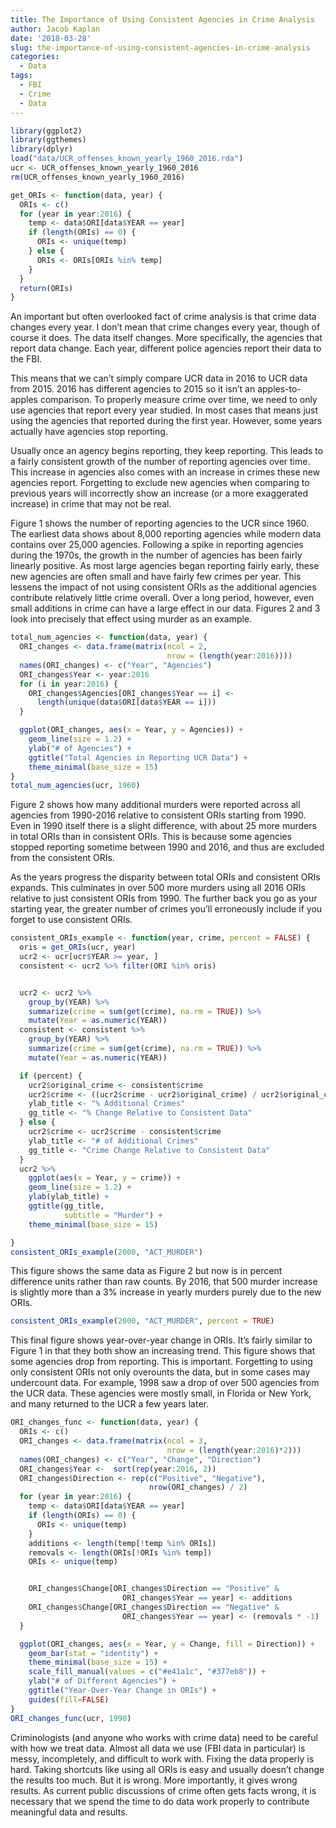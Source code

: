 ```yaml
---
title: The Importance of Using Consistent Agencies in Crime Analysis
author: Jacob Kaplan
date: '2018-03-28'
slug: the-importance-of-using-consistent-agencies-in-crime-analysis
categories:
  - Data
tags:
  - FBI
  - Crime
  - Data
---
```


```r
library(ggplot2)
library(ggthemes)
library(dplyr)
load("data/UCR_offenses_known_yearly_1960_2016.rda")
ucr <- UCR_offenses_known_yearly_1960_2016
rm(UCR_offenses_known_yearly_1960_2016)

get_ORIs <- function(data, year) {
  ORIs <- c()
  for (year in year:2016) {
    temp <- data$ORI[data$YEAR == year]
    if (length(ORIs) == 0) {
      ORIs <- unique(temp)
    } else {
      ORIs <- ORIs[ORIs %in% temp]
    }
  }
  return(ORIs)
}
```

An important but often overlooked fact of crime analysis is that crime data changes every year. I don't mean that crime changes every year, though of course it does. The data itself changes. More specifically, the agencies that report data change. Each year, different police agencies report their data to the FBI. 

This means that we can't simply compare UCR data in 2016 to UCR data from 2015. 2016 has different agencies to 2015 so it isn't an apples-to-apples comparison. To properly measure crime over time, we need to only use agencies that report every year studied. In most cases that means just using the agencies that reported during the first year. However, some years actually have agencies stop reporting. 

Usually once an agency begins reporting, they keep reporting. This leads to a fairly consistent growth of the number of reporting agencies over time. This increase in agencies also comes with an increase in crimes these new agencies report. Forgetting to exclude new agencies when comparing to previous years will incorrectly show an increase (or a more exaggerated increase) in crime that may not be real. 

Figure 1 shows the number of reporting agencies to the UCR since 1960. The earliest data shows about 8,000 reporting agencies while modern data contains over 25,000 agencies. Following a spike in reporting agencies during the 1970s, the growth in the number of agencies has been fairly linearly positive. As most large agencies began reporting fairly early, these new agencies are often small and have fairly few crimes per year. This lessens the impact of not using consistent ORIs as the additional agencies contribute relatively little crime overall. Over a long period, however, even small additions in crime can have a large effect in our data. Figures 2 and 3 look into precisely that effect using murder as an example.

```r

total_num_agencies <- function(data, year) {
  ORI_changes <- data.frame(matrix(ncol = 2,
                                   nrow = (length(year:2016))))
  names(ORI_changes) <- c("Year", "Agencies")
  ORI_changes$Year <- year:2016
  for (i in year:2016) {
    ORI_changes$Agencies[ORI_changes$Year == i] <-
      length(unique(data$ORI[data$YEAR == i]))
  }

  ggplot(ORI_changes, aes(x = Year, y = Agencies)) +
    geom_line(size = 1.2) +
    ylab("# of Agencies") +
    ggtitle("Total Agencies in Reporting UCR Data") +
    theme_minimal(base_size = 15)
}
total_num_agencies(ucr, 1960)
```

Figure 2 shows how many additional murders were reported across all agencies from 1990-2016 relative to consistent ORIs starting from 1990. Even in 1990 itself there is a slight difference, with about 25 more murders in total ORIs than in consistent ORIs. This is because some agencies stopped reporting sometime between 1990 and 2016, and thus are excluded from the consistent ORIs. 

As the years progress the disparity between total ORIs and consistent ORIs expands. This culminates in over 500 more murders using all 2016 ORIs relative to just consistent ORIs from 1990. The further back you go as your starting year, the greater number of crimes you'll erroneously include if you forget to use consistent ORIs. 

```r
consistent_ORIs_example <- function(year, crime, percent = FALSE) {
  oris = get_ORIs(ucr, year)
  ucr2 <- ucr[ucr$YEAR >= year, ]
  consistent <- ucr2 %>% filter(ORI %in% oris)


  ucr2 <- ucr2 %>%
    group_by(YEAR) %>%
    summarize(crime = sum(get(crime), na.rm = TRUE)) %>%
    mutate(Year = as.numeric(YEAR))
  consistent <- consistent %>%
    group_by(YEAR) %>%
    summarize(crime = sum(get(crime), na.rm = TRUE)) %>%
    mutate(Year = as.numeric(YEAR))

  if (percent) {
    ucr2$original_crime <- consistent$crime
    ucr2$crime <- ((ucr2$crime - ucr2$original_crime) / ucr2$original_crime) * 100
    ylab_title <- "% Additional Crimes"
    gg_title <- "% Change Relative to Consistent Data"
  } else {
    ucr2$crime <- ucr2$crime - consistent$crime
    ylab_title <- "# of Additional Crimes"
    gg_title <- "Crime Change Relative to Consistent Data"
  }
  ucr2 %>%
    ggplot(aes(x = Year, y = crime)) +
    geom_line(size = 1.2) +
    ylab(ylab_title) +
    ggtitle(gg_title,
            subtitle = "Murder") +
    theme_minimal(base_size = 15)

}
consistent_ORIs_example(2000, "ACT_MURDER")
```

This figure shows the same data as Figure 2 but now is in percent difference units rather than raw counts. By 2016, that 500 murder increase is slightly more than a 3% increase in yearly murders purely due to the new ORIs.    

```r
consistent_ORIs_example(2000, "ACT_MURDER", percent = TRUE)
```

This final figure shows year-over-year change in ORIs. It's fairly similar to Figure 1 in that they both show an increasing trend. This figure shows that some agencies drop from reporting. This is important. Forgetting to using only consistent ORIs not only overounts the data, but in some cases may undercount data. For example, 1998 saw a drop of over 500 agencies from the UCR data. These agencies were mostly small, in Florida or New York, and many returned to the UCR a few years later. 

```r
ORI_changes_func <- function(data, year) {
  ORIs <- c()
  ORI_changes <- data.frame(matrix(ncol = 3,
                                   nrow = (length(year:2016)*2)))
  names(ORI_changes) <- c("Year", "Change", "Direction")
  ORI_changes$Year <-  sort(rep(year:2016, 2))
  ORI_changes$Direction <- rep(c("Positive", "Negative"),
                               nrow(ORI_changes) / 2)
  for (year in year:2016) {
    temp <- data$ORI[data$YEAR == year]
    if (length(ORIs) == 0) {
      ORIs <- unique(temp)
    }
    additions <- length(temp[!temp %in% ORIs])
    removals <- length(ORIs[!ORIs %in% temp])
    ORIs <- unique(temp)


    ORI_changes$Change[ORI_changes$Direction == "Positive" &
                         ORI_changes$Year == year] <- additions
    ORI_changes$Change[ORI_changes$Direction == "Negative" &
                         ORI_changes$Year == year] <- (removals * -1)
  }

  ggplot(ORI_changes, aes(x = Year, y = Change, fill = Direction)) +
    geom_bar(stat = "identity") +
    theme_minimal(base_size = 15) +
    scale_fill_manual(values = c("#e41a1c", "#377eb8")) +
    ylab("# of Different Agencies") +
    ggtitle("Year-Over-Year Change in ORIs") +
    guides(fill=FALSE)
}
ORI_changes_func(ucr, 1990)
```

Criminologists (and anyone who works with crime data) need to be careful with how we treat data. Almost all data we use (FBI data in particular) is messy, incompletely, and difficult to work with. Fixing the data properly is hard. Taking shortcuts like using all ORIs is easy and usually doesn't change the results too much. But it is wrong. More importantly, it gives wrong results. As current public discussions of crime often gets facts wrong, it is necessary that we spend the time to do data work properly to contribute meaningful data and results. 